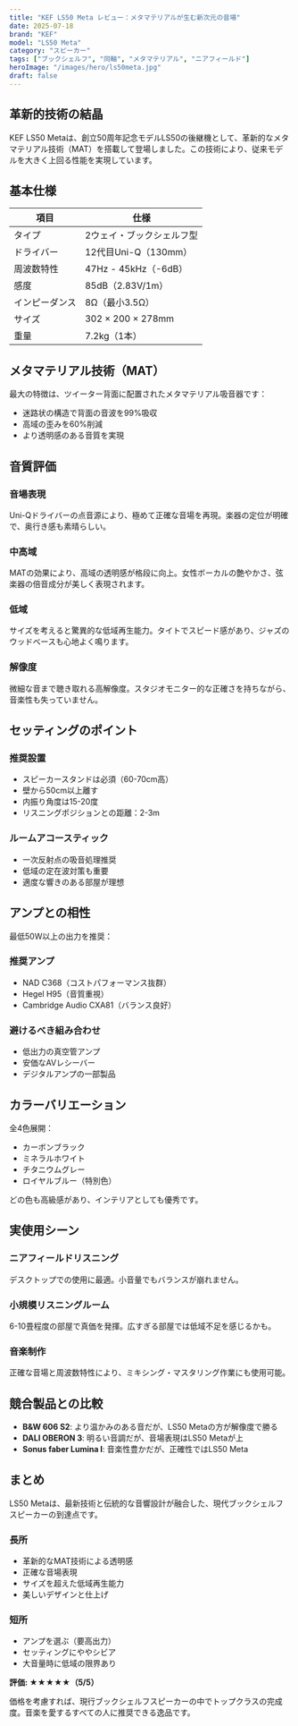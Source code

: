```yaml
---
title: "KEF LS50 Meta レビュー：メタマテリアルが生む新次元の音場"
date: 2025-07-18
brand: "KEF"
model: "LS50 Meta"
category: "スピーカー"
tags: ["ブックシェルフ", "同軸", "メタマテリアル", "ニアフィールド"]
heroImage: "/images/hero/ls50meta.jpg"
draft: false
---
```


## 革新的技術の結晶

KEF LS50 Metaは、創立50周年記念モデルLS50の後継機として、革新的なメタマテリアル技術（MAT）を搭載して登場しました。この技術により、従来モデルを大きく上回る性能を実現しています。

## 基本仕様

| 項目 | 仕様 |
|------|------|
| タイプ | 2ウェイ・ブックシェルフ型 |
| ドライバー | 12代目Uni-Q（130mm） |
| 周波数特性 | 47Hz - 45kHz（-6dB） |
| 感度 | 85dB（2.83V/1m） |
| インピーダンス | 8Ω（最小3.5Ω） |
| サイズ | 302 × 200 × 278mm |
| 重量 | 7.2kg（1本） |

## メタマテリアル技術（MAT）

最大の特徴は、ツイーター背面に配置されたメタマテリアル吸音器です：

- 迷路状の構造で背面の音波を99%吸収
- 高域の歪みを60%削減
- より透明感のある音質を実現

## 音質評価

### 音場表現
Uni-Qドライバーの点音源により、極めて正確な音場を再現。楽器の定位が明確で、奥行き感も素晴らしい。

### 中高域
MATの効果により、高域の透明感が格段に向上。女性ボーカルの艶やかさ、弦楽器の倍音成分が美しく表現されます。

### 低域
サイズを考えると驚異的な低域再生能力。タイトでスピード感があり、ジャズのウッドベースも心地よく鳴ります。

### 解像度
微細な音まで聴き取れる高解像度。スタジオモニター的な正確さを持ちながら、音楽性も失っていません。

## セッティングのポイント

### 推奨設置
- スピーカースタンドは必須（60-70cm高）
- 壁から50cm以上離す
- 内振り角度は15-20度
- リスニングポジションとの距離：2-3m

### ルームアコースティック
- 一次反射点の吸音処理推奨
- 低域の定在波対策も重要
- 適度な響きのある部屋が理想

## アンプとの相性

最低50W以上の出力を推奨：

### 推奨アンプ
- NAD C368（コストパフォーマンス抜群）
- Hegel H95（音質重視）
- Cambridge Audio CXA81（バランス良好）

### 避けるべき組み合わせ
- 低出力の真空管アンプ
- 安価なAVレシーバー
- デジタルアンプの一部製品

## カラーバリエーション

全4色展開：
- カーボンブラック
- ミネラルホワイト
- チタニウムグレー
- ロイヤルブルー（特別色）

どの色も高級感があり、インテリアとしても優秀です。

## 実使用シーン

### ニアフィールドリスニング
デスクトップでの使用に最適。小音量でもバランスが崩れません。

### 小規模リスニングルーム
6-10畳程度の部屋で真価を発揮。広すぎる部屋では低域不足を感じるかも。

### 音楽制作
正確な音場と周波数特性により、ミキシング・マスタリング作業にも使用可能。

## 競合製品との比較

- **B&W 606 S2**: より温かみのある音だが、LS50 Metaの方が解像度で勝る
- **DALI OBERON 3**: 明るい音調だが、音場表現はLS50 Metaが上
- **Sonus faber Lumina I**: 音楽性豊かだが、正確性ではLS50 Meta

## まとめ

LS50 Metaは、最新技術と伝統的な音響設計が融合した、現代ブックシェルフスピーカーの到達点です。

### 長所
- 革新的なMAT技術による透明感
- 正確な音場表現
- サイズを超えた低域再生能力
- 美しいデザインと仕上げ

### 短所
- アンプを選ぶ（要高出力）
- セッティングにややシビア
- 大音量時に低域の限界あり

**評価: ★★★★★（5/5）**

価格を考慮すれば、現行ブックシェルフスピーカーの中でトップクラスの完成度。音楽を愛するすべての人に推奨できる逸品です。